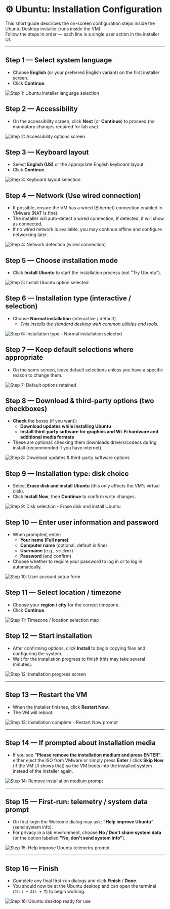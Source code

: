 # ⚙️ Ubuntu: Installation Configuration

This short guide describes the on-screen configuration steps inside the Ubuntu Desktop installer (runs inside the VM).  
Follow the steps in order — each line is a single user action in the installer UI.

---

## Step 1 — Select system language

- Choose **English** (or your preferred English variant) on the first installer screen.
- Click **Continue**.

![Step 1: Ubuntu installer language selection](/images/ubuntu/vmware/step1.png)

## Step 2 — Accessibility

- On the accessibility screen, click **Next** (or **Continue**) to proceed (no mandatory changes required for lab use).

![Step 2: Accessibility options screen](/images/ubuntu/vmware/step2.png)

## Step 3 — Keyboard layout

- Select **English (US)** or the appropriate English keyboard layout.
- Click **Continue**.

![Step 3: Keyboard layout selection](/images/ubuntu/vmware/step3.png)

## Step 4 — Network (Use wired connection)

- If possible, ensure the VM has a wired (Ethernet) connection enabled in VMware (NAT is fine).
- The installer will auto-detect a wired connection; if detected, it will show as connected.
- If no wired network is available, you may continue offline and configure networking later.

![Step 4: Network detection (wired connection)](/images/ubuntu/vmware/step4.png)

## Step 5 — Choose installation mode

- Click **Install Ubuntu** to start the installation process (not "Try Ubuntu").

![Step 5: Install Ubuntu option selected](/images/ubuntu/vmware/step5.png)

## Step 6 — Installation type (interactive / selection)

- Choose **Normal installation** (interactive / default).
  - _This installs the standard desktop with common utilities and tools._

![Step 6: Installation type - Normal installation selected](/images/ubuntu/vmware/step6.png)

## Step 7 — Keep default selections where appropriate

- On the same screen, leave default selections unless you have a specific reason to change them.

![Step 7: Default options retained](/images/ubuntu/vmware/step7.png)

## Step 8 — Download & third-party options (two checkboxes)

- **Check** the boxes (if you want):
  - **Download updates while installing Ubuntu**
  - **Install third-party software for graphics and Wi-Fi hardware and additional media formats**
- These are optional: checking them downloads drivers/codecs during install (recommended if you have internet).

![Step 8: Download updates & third-party software options](/images/ubuntu/vmware/step8.png)

## Step 9 — Installation type: disk choice

- Select **Erase disk and install Ubuntu** (this only affects the VM's virtual disk).
- Click **Install Now**, then **Continue** to confirm write changes.

![Step 9: Disk selection - Erase disk and install Ubuntu](/images/ubuntu/vmware/step9.png)

## Step 10 — Enter user information and password

- When prompted, enter:
  - **Your name (Full name)**
  - **Computer name** (optional, default is fine)
  - **Username** (e.g., `student`)
  - **Password** (and confirm)
- Choose whether to require your password to log in or to log in automatically.

![Step 10: User account setup form](/images/ubuntu/vmware/step10.png)

## Step 11 — Select location / timezone

- Choose your **region / city** for the correct timezone.
- Click **Continue**.

![Step 11: Timezone / location selection map](/images/ubuntu/vmware/step11.png)

## Step 12 — Start installation

- After confirming options, click **Install** to begin copying files and configuring the system.
- Wait for the installation progress to finish (this may take several minutes).

![Step 12: Installation progress screen](/images/ubuntu/vmware/step12.png)

---

## Step 13 — Restart the VM

- When the installer finishes, click **Restart Now**.
- The VM will reboot.

![Step 13: Installation complete - Restart Now prompt](/images/ubuntu/vmware/step13.png)

---

## Step 14 — If prompted about installation media

- If you see **"Please remove the installation medium and press ENTER"**, either eject the ISO from VMware or simply press **Enter** / click **Skip Now** (if the VM UI shows that) so the VM boots into the installed system instead of the installer again.

![Step 14: Remove installation medium prompt](/images/ubuntu/vmware/step14.png)

---

## Step 15 — First-run: telemetry / system data prompt

- On first login the Welcome dialog may ask: **"Help improve Ubuntu"** (send system info).
- For privacy in a lab environment, choose **No / Don't share system data** (or the option labelled **"No, don't send system info"**).

![Step 15: Help improve Ubuntu telemetry prompt](/images/ubuntu/vmware/step15.png)

---

## Step 16 — Finish

- Complete any final first-run dialogs and click **Finish** / **Done**.
- You should now be at the Ubuntu desktop and can open the terminal (`Ctrl + Alt + T`) to begin working.

![Step 16: Ubuntu desktop ready for use](/images/ubuntu/vmware/step16.png)
